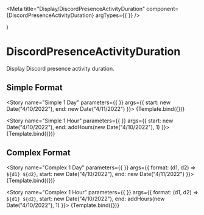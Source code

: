
<Meta title="Display/DiscordPresenceActivityDuration" component={DiscordPresenceActivityDuration} argTypes={{ }} />


  <div style={{ fontSize: '16px' }}>
    <Box>
      <DiscordPresenceActivityDuration start={args.start} end={args.end} format={args.format} />
    </Box>
  </div>
)

# DiscordPresenceActivityDuration

Display Discord presence activity duration.

## Simple Format

<Story name="Simple 1 Day" parameters={{ }} args={{ start: new Date("4/10/2022"), end: new Date("4/11/2022") }}>
  {Template.bind({})}
</Story>

<Story name="Simple 1 Hour" parameters={{ }} args={{ start: new Date("4/10/2022"), end: addHours(new Date("4/10/2022"), 1) }}>
  {Template.bind({})}
</Story>

## Complex Format

<Story name="Complex 1 Day" parameters={{ }} args={{ format: (d1, d2) => `${d1} ${d2}`, start: new Date("4/10/2022"), end: new Date("4/11/2022") }}>
  {Template.bind({})}
</Story>

<Story name="Complex 1 Hour" parameters={{ }} args={{ format: (d1, d2) => `${d1} ${d2}`, start: new Date("4/10/2022"), end: addHours(new Date("4/10/2022"), 1) }}>
  {Template.bind({})}
</Story>